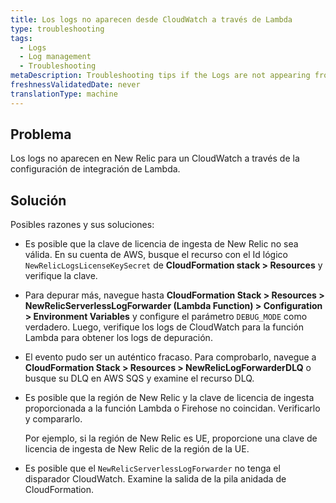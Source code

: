 ```yaml
---
title: Los logs no aparecen desde CloudWatch a través de Lambda
type: troubleshooting
tags:
  - Logs
  - Log management
  - Troubleshooting
metaDescription: Troubleshooting tips if the Logs are not appearing from CloudWatch via Lambda.
freshnessValidatedDate: never
translationType: machine
---
```


## Problema

Los logs no aparecen en New Relic para un CloudWatch a través de la configuración de integración de Lambda.

## Solución

Posibles razones y sus soluciones:

* Es posible que la clave de licencia de ingesta de New Relic no sea válida. En su cuenta de AWS, busque el recurso con el Id lógico `NewRelicLogsLicenseKeySecret` de <DNT>**CloudFormation stack &gt; Resources**</DNT> y verifique la clave.

* Para depurar más, navegue hasta <DNT>**CloudFormation Stack &gt; Resources &gt; NewRelicServerlessLogForwarder (Lambda Function) &gt; Configuration &gt; Environment Variables**</DNT> y configure el parámetro `DEBUG_MODE` como verdadero. Luego, verifique los logs de CloudWatch para la función Lambda para obtener los logs de depuración.

* El evento pudo ser un auténtico fracaso. Para comprobarlo, navegue a <DNT>**CloudFormation Stack &gt; Resources &gt; NewRelicLogForwarderDLQ**</DNT> o busque su DLQ en AWS SQS y examine el recurso DLQ.

* Es posible que la región de New Relic y la clave de licencia de ingesta proporcionada a la función Lambda o Firehose no coincidan. Verificarlo y compararlo.

  Por ejemplo, si la región de New Relic es UE, proporcione una clave de licencia de ingesta de New Relic de la región de la UE.

* Es posible que el `NewRelicServerlessLogForwarder` no tenga el disparador CloudWatch. Examine la salida de la pila anidada de CloudFormation.